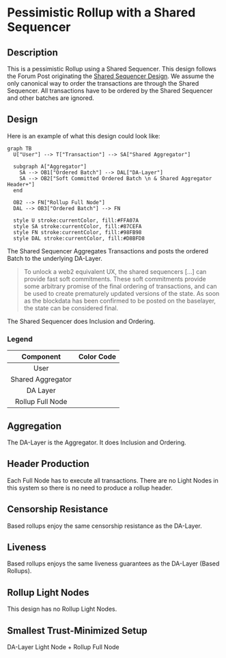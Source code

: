# Pessimistic Rollup with a Shared Sequencer


## Description

This is a pessimistic Rollup using a Shared Sequencer. This design follows the Forum Post originating the [Shared Sequencer Design](https://forum.celestia.org/t/sharing-a-sequencer-set-by-separating-execution-from-aggregation/702/9). We assume the only canonical way to order the transactions are through the Shared Sequencer. All transactions have to be ordered by the Shared Sequencer and other batches are ignored.

## Design

Here is an example of what this design could look like:

```mermaid
graph TB
  U["User"] --> T["Transaction"] --> SA["Shared Aggregator"]

  subgraph A["Aggregator"]
    SA --> OB1["Ordered Batch"] --> DAL["DA-Layer"]
    SA --> OB2["Soft Committed Ordered Batch \n & Shared Aggregator Header+"]
  end
  
  OB2 --> FN["Rollup Full Node"]
  DAL --> OB3["Ordered Batch"] --> FN

  style U stroke:currentColor, fill:#FFA07A
  style SA stroke:currentColor, fill:#87CEFA
  style FN stroke:currentColor, fill:#98FB98
  style DAL stroke:currentColor, fill:#D8BFD8
```

The Shared Sequencer Aggregates Transactions and posts the ordered Batch to the underlying DA-Layer. 

> To unlock a web2 equivalent UX, the shared sequencers […] can provide fast soft commitments. These soft commitments provide some arbitrary promise of the final ordering of transactions, and can be used to create prematurely updated versions of the state. As soon as the blockdata has been confirmed to be posted on the baselayer, the state can be considered final.
> 

The Shared Sequencer does Inclusion and Ordering.

### Legend

| Component | Color Code |
|:-:|:-:|
| User | <ColorSwatch hexValue="FFA07A" /> |
| Shared Aggregator | <ColorSwatch hexValue="87CEFA" /> |
| DA Layer | <ColorSwatch hexValue="D8BFD8" /> |
| Rollup Full Node | <ColorSwatch hexValue="98FB98" /> |

## Aggregation

The DA-Layer is the Aggregator. It does Inclusion and Ordering.

## Header Production

Each Full Node has to execute all transactions. There are no Light Nodes in this system so there is no need to produce a rollup header.

## Censorship Resistance

Based rollups enjoy the same censorship resistance as the DA-Layer.

## Liveness

Based rollups enjoys the same liveness guarantees as the DA-Layer (Based Rollups).

## Rollup Light Nodes

This design has no Rollup Light Nodes.

## Smallest Trust-Minimized Setup

DA-Layer Light Node + Rollup Full Node

